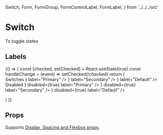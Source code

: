   Switch,
  Form,
  FormGroup,
  FormControlLabel,
  FormLabel,
} from '../../../src'

<Meta title="components|Switch" component={Switch} />

# Switch

To toggle states

<Preview>
  <Story name="default">
    <Switch
      defaultChecked
      value="checkedF"
      color="default"
      inputProps={{ 'aria-label': 'checkbox with default color' }}
    />
  </Story>
  <Story name="primary">
    <Switch
      onChange={action('checkedB')}
      value="checkedB"
      color="primary"
      inputProps={{ 'aria-label': 'primary checkbox' }}
    />
  </Story>
  <Story name="secondary">
    <Switch
      onChange={action('checkedA')}
      value="checkedA"
      inputProps={{ 'aria-label': 'secondary checkbox' }}
    />
  </Story>
  <Story name="controlled">
    <Switch value="true" />
  </Story>
  <Story name="disabled">
    <Switch
      disabled={true}
      value="checkedD"
      inputProps={{ 'aria-label': 'disabled checkbox' }}
    />
  </Story>
  <Story name="checked">
    <Switch disabled={true} checked={true} />
  </Story>
</Preview>

## Labels

<Preview>
  <Story name="labels">
    {() => {
      const [checked, setChecked] = React.useState(true)
      const handleChange = (event) => setChecked(!checked)
      return (
        <Form>
          <FormLabel component="legend">Switches</FormLabel>
          <FormGroup row>
            <FormControlLabel
              control={
                <Switch
                  checked={checked}
                  onChange={handleChange}
                  color="primary"
                />
              }
              label="Primary"
            />
            <FormControlLabel
              control={
                <Switch
                  checked={checked}
                  onChange={handleChange}
                  color="secondary"
                />
              }
              label="Secondary"
            />
            <FormControlLabel
              control={
                <Switch
                  checked={checked}
                  onChange={handleChange}
                  color="default"
                />
              }
              label="Default"
            />
          </FormGroup>
          <FormLabel component="legend">Disabled</FormLabel>
          <FormGroup row>
            <FormControlLabel
              control={
                <Switch
                  checked={checked}
                  onChange={handleChange}
                  color="primary"
                />
              }
              disabled={true}
              label="Primary"
            />
            <FormControlLabel
              control={
                <Switch
                  checked={checked}
                  onChange={handleChange}
                  color="secondary"
                />
              }
              disabled={true}
              label="Secondary"
            />
            <FormControlLabel
              control={
                <Switch
                  checked={checked}
                  onChange={handleChange}
                  color="default"
                />
              }
              disabled={true}
              label="Default"
            />
          </FormGroup>
        </Form>
      )
    }}
  </Story>
</Preview>

## Props

Supports [Display, Spacing and Flexbox props](/components/?path=/docs/design-system-positioning--page).

<Props of={SwitchDocs} />

